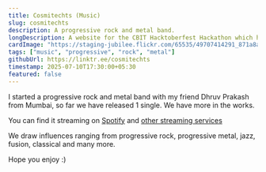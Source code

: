 ```yaml
---
title: Cosmitechts (Music)
slug: cosmitechts
description: A progressive rock and metal band.
longDescription: A website for the CBIT Hacktoberfest Hackathon which had registration and problem statement selection with a Firebase RTDB backend.
cardImage: "https://staging-jubilee.flickr.com/65535/49707414291_871a8a081a_q.jpg"
tags: ["music", "progressive", "rock", "metal"]
githubUrl: https://linktr.ee/cosmitechts
timestamp: 2025-07-10T17:30:00+05:30
featured: false
---
```


I started a progressive rock and metal band with my friend Dhruv Prakash from Mumbai, so far we have released 1 single. We have more in the works.

You can find it streaming on [Spotify](https://open.spotify.com/track/0KPEZYlJGEYC6NHj63AsJu?si=734c81b4fe844325) and [other streaming services](https://linktr.ee/cosmitechts)

We draw influences ranging from progressive rock, progressive metal, jazz, fusion, classical and many more.

Hope you enjoy :)
